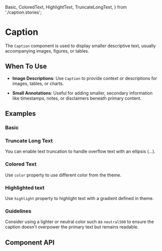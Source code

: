   Basic,
  ColoredText,
  HighlightText,
  TruncateLongText,
} from './caption.stories';

<Meta of={Caption} />

# Caption

The `Caption` component is used to display smaller descriptive text, usually accompanying images, figures, or tables.

## When To Use

- **Image Descriptions**: Use `Caption` to provide context or descriptions for images, tables, or charts.

- **Small Annotations**: Useful for adding smaller, secondary information like timestamps, notes, or disclaimers beneath
  primary content.

## Examples

### Basic

<Canvas of={Basic} />

### Truncate Long Text

You can enable text truncation to handle overflow text with an ellipsis (...).

<Canvas of={TruncateLongText} />

### Colored Text

Use `color` property to use different color from the theme.

<Canvas of={ColoredText} />

### Highlighted text

Use `highlight` property to highlight text with a gradient defined in theme.

<Canvas of={HighlightText} />

### Guidelines

Consider using a lighter or neutral color such as `neutral500` to ensure the caption doesn't overpower the primary text
but remains readable.

## Component API

<ArgTypes />
